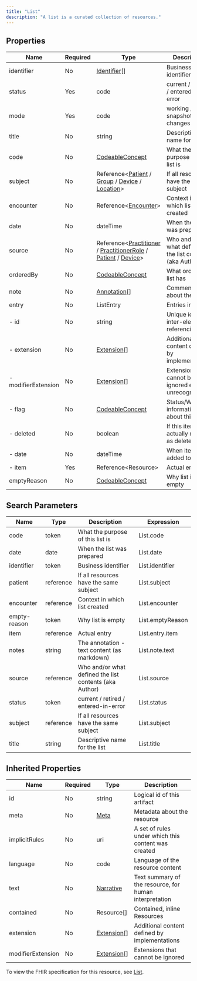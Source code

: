 ```yaml
---
title: "List"
description: "A list is a curated collection of resources."
---
```


## Properties

| Name                | Required | Type                                                                                                                                                                                                                                         | Description                                            |
| ------------------- | -------- | -------------------------------------------------------------------------------------------------------------------------------------------------------------------------------------------------------------------------------------------- | ------------------------------------------------------ |
| identifier          | No       | [Identifier](/medical-api/fhir/data-types/identifier)[]                                                                                                                                                                                      | Business identifier                                    |
| status              | Yes      | code                                                                                                                                                                                                                                         | current / retired / entered-in-error                   |
| mode                | Yes      | code                                                                                                                                                                                                                                         | working / snapshot / changes                           |
| title               | No       | string                                                                                                                                                                                                                                       | Descriptive name for the list                          |
| code                | No       | [CodeableConcept](/medical-api/fhir/data-types/codeableconcept)                                                                                                                                                                              | What the purpose of this list is                       |
| subject             | No       | Reference&lt;[Patient](/medical-api/fhir/resources/patient) / [Group](/medical-api/fhir/resources/group) / [Device](/medical-api/fhir/resources/device) / [Location](/medical-api/fhir/resources/location)&gt;                               | If all resources have the same subject                 |
| encounter           | No       | Reference&lt;[Encounter](/medical-api/fhir/resources/encounter)&gt;                                                                                                                                                                          | Context in which list created                          |
| date                | No       | dateTime                                                                                                                                                                                                                                     | When the list was prepared                             |
| source              | No       | Reference&lt;[Practitioner](/medical-api/fhir/resources/practitioner) / [PractitionerRole](/medical-api/fhir/resources/practitionerrole) / [Patient](/medical-api/fhir/resources/patient) / [Device](/medical-api/fhir/resources/device)&gt; | Who and/or what defined the list contents (aka Author) |
| orderedBy           | No       | [CodeableConcept](/medical-api/fhir/data-types/codeableconcept)                                                                                                                                                                              | What order the list has                                |
| note                | No       | [Annotation](/medical-api/fhir/data-types/annotation)[]                                                                                                                                                                                      | Comments about the list                                |
| entry               | No       | ListEntry                                                                                                                                                                                                                                    | Entries in the list                                    |
| - id                | No       | string                                                                                                                                                                                                                                       | Unique id for inter-element referencing                |
| - extension         | No       | [Extension](/medical-api/fhir/data-types/extension)[]                                                                                                                                                                                        | Additional content defined by implementations          |
| - modifierExtension | No       | [Extension](/medical-api/fhir/data-types/extension)[]                                                                                                                                                                                        | Extensions that cannot be ignored even if unrecognized |
| - flag              | No       | [CodeableConcept](/medical-api/fhir/data-types/codeableconcept)                                                                                                                                                                              | Status/Workflow information about this item            |
| - deleted           | No       | boolean                                                                                                                                                                                                                                      | If this item is actually marked as deleted             |
| - date              | No       | dateTime                                                                                                                                                                                                                                     | When item added to list                                |
| - item              | Yes      | Reference&lt;Resource&gt;                                                                                                                                                                                                                    | Actual entry                                           |
| emptyReason         | No       | [CodeableConcept](/medical-api/fhir/data-types/codeableconcept)                                                                                                                                                                              | Why list is empty                                      |

## Search Parameters

| Name         | Type      | Description                                            | Expression       |
| ------------ | --------- | ------------------------------------------------------ | ---------------- |
| code         | token     | What the purpose of this list is                       | List.code        |
| date         | date      | When the list was prepared                             | List.date        |
| identifier   | token     | Business identifier                                    | List.identifier  |
| patient      | reference | If all resources have the same subject                 | List.subject     |
| encounter    | reference | Context in which list created                          | List.encounter   |
| empty-reason | token     | Why list is empty                                      | List.emptyReason |
| item         | reference | Actual entry                                           | List.entry.item  |
| notes        | string    | The annotation - text content (as markdown)            | List.note.text   |
| source       | reference | Who and/or what defined the list contents (aka Author) | List.source      |
| status       | token     | current / retired / entered-in-error                   | List.status      |
| subject      | reference | If all resources have the same subject                 | List.subject     |
| title        | string    | Descriptive name for the list                          | List.title       |

## Inherited Properties

| Name              | Required | Type                                                  | Description                                            |
| ----------------- | -------- | ----------------------------------------------------- | ------------------------------------------------------ |
| id                | No       | string                                                | Logical id of this artifact                            |
| meta              | No       | [Meta](/medical-api/fhir/data-types/meta)             | Metadata about the resource                            |
| implicitRules     | No       | uri                                                   | A set of rules under which this content was created    |
| language          | No       | code                                                  | Language of the resource content                       |
| text              | No       | [Narrative](/medical-api/fhir/data-types/narrative)   | Text summary of the resource, for human interpretation |
| contained         | No       | Resource[]                                            | Contained, inline Resources                            |
| extension         | No       | [Extension](/medical-api/fhir/data-types/extension)[] | Additional content defined by implementations          |
| modifierExtension | No       | [Extension](/medical-api/fhir/data-types/extension)[] | Extensions that cannot be ignored                      |

To view the FHIR specification for this resource, see [List](https://www.hl7.org/fhir/StructureDefinition/List).
